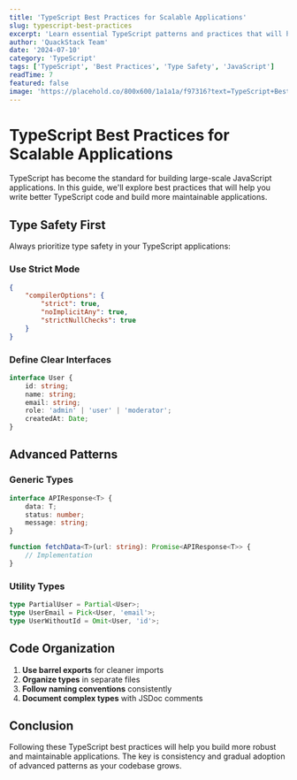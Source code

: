```yaml
---
title: 'TypeScript Best Practices for Scalable Applications'
slug: typescript-best-practices
excerpt: 'Learn essential TypeScript patterns and practices that will help you build maintainable and scalable applications.'
author: 'QuackStack Team'
date: '2024-07-10'
category: 'TypeScript'
tags: ['TypeScript', 'Best Practices', 'Type Safety', 'JavaScript']
readTime: 7
featured: false
image: 'https://placehold.co/800x600/1a1a1a/f97316?text=TypeScript+Best+Practices'
---
```


# TypeScript Best Practices for Scalable Applications

TypeScript has become the standard for building large-scale JavaScript applications. In this guide, we'll explore best practices that will help you write better TypeScript code and build more maintainable applications.

## Type Safety First

Always prioritize type safety in your TypeScript applications:

### Use Strict Mode

```json
{
	"compilerOptions": {
		"strict": true,
		"noImplicitAny": true,
		"strictNullChecks": true
	}
}
```

### Define Clear Interfaces

```typescript
interface User {
	id: string;
	name: string;
	email: string;
	role: 'admin' | 'user' | 'moderator';
	createdAt: Date;
}
```

## Advanced Patterns

### Generic Types

```typescript
interface APIResponse<T> {
	data: T;
	status: number;
	message: string;
}

function fetchData<T>(url: string): Promise<APIResponse<T>> {
	// Implementation
}
```

### Utility Types

```typescript
type PartialUser = Partial<User>;
type UserEmail = Pick<User, 'email'>;
type UserWithoutId = Omit<User, 'id'>;
```

## Code Organization

1. **Use barrel exports** for cleaner imports
2. **Organize types** in separate files
3. **Follow naming conventions** consistently
4. **Document complex types** with JSDoc comments

## Conclusion

Following these TypeScript best practices will help you build more robust and maintainable applications. The key is consistency and gradual adoption of advanced patterns as your codebase grows.
